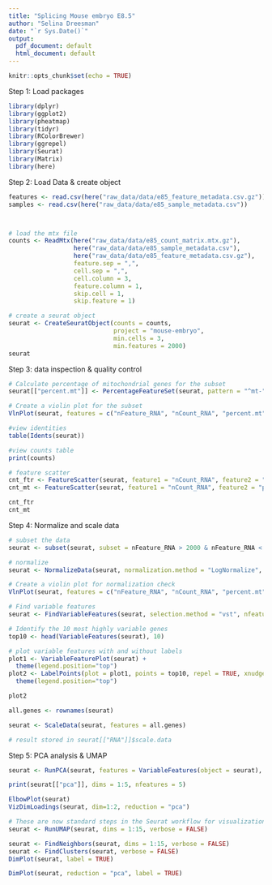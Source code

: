 ```yaml
---
title: "Splicing Mouse embryo E8.5"
author: "Selina Dreesman"
date: "`r Sys.Date()`"
output: 
  pdf_document: default
  html_document: default
---
```


```r
knitr::opts_chunk$set(echo = TRUE)
```

Step 1: Load packages

```r
library(dplyr)
library(ggplot2)
library(pheatmap)
library(tidyr)
library(RColorBrewer)
library(ggrepel)
library(Seurat)
library(Matrix)
library(here)

```

Step 2: Load Data & create object

```r
features <- read.csv(here("raw_data/data/e85_feature_metadata.csv.gz"))
samples <- read.csv(here("raw_data/data/e85_sample_metadata.csv"))



# load the mtx file
counts <- ReadMtx(here("raw_data/data/e85_count_matrix.mtx.gz"), 
                  here("raw_data/data/e85_sample_metadata.csv"),
                  here("raw_data/data/e85_feature_metadata.csv.gz"),
                  feature.sep = ",",
                  cell.sep = ",",
                  cell.column = 3,
                  feature.column = 1,
                  skip.cell = 1,
                  skip.feature = 1)

```

```r
# create a seurat object
seurat <- CreateSeuratObject(counts = counts, 
                             project = "mouse-embryo", 
                             min.cells = 3, 
                             min.features = 2000)
seurat


```

Step 3: data inspection & quality control

```r
# Calculate percentage of mitochondrial genes for the subset
seurat[["percent.mt"]] <- PercentageFeatureSet(seurat, pattern = "^mt-")

# Create a violin plot for the subset
VlnPlot(seurat, features = c("nFeature_RNA", "nCount_RNA", "percent.mt"), ncol = 3)

#view identities
table(Idents(seurat))

#view counts table
print(counts)
```

```r
# feature scatter
cnt_ftr <- FeatureScatter(seurat, feature1 = "nCount_RNA", feature2 = "nFeature_RNA")
cnt_mt <- FeatureScatter(seurat, feature1 = "nCount_RNA", feature2 = "percent.mt")

cnt_ftr
cnt_mt

```


Step 4: Normalize and scale data
```r
# subset the data
seurat <- subset(seurat, subset = nFeature_RNA > 2000 & nFeature_RNA < 12000 & percent.mt < 5)

# normalize
seurat <- NormalizeData(seurat, normalization.method = "LogNormalize", scale.factor = 10000)

# Create a violin plot for normalization check
VlnPlot(seurat, features = c("nFeature_RNA", "nCount_RNA", "percent.mt"), ncol = 3)

```

```r
# Find variable features 
seurat <- FindVariableFeatures(seurat, selection.method = "vst", nfeatures = 2000)

# Identify the 10 most highly variable genes
top10 <- head(VariableFeatures(seurat), 10)

# plot variable features with and without labels
plot1 <- VariableFeaturePlot(seurat) + 
  theme(legend.position="top")
plot2 <- LabelPoints(plot = plot1, points = top10, repel = TRUE, xnudge=0, ynudge=0) + 
  theme(legend.position="top")

plot2
```

```r

all.genes <- rownames(seurat)

seurat <- ScaleData(seurat, features = all.genes)

# result stored in seurat[["RNA"]]$scale.data

```


Step 5: PCA analysis & UMAP
```r

seurat <- RunPCA(seurat, features = VariableFeatures(object = seurat), verbose = FALSE)

print(seurat[["pca"]], dims = 1:5, nfeatures = 5)

ElbowPlot(seurat)
VizDimLoadings(seurat, dim=1:2, reduction = "pca")

```



```r
# These are now standard steps in the Seurat workflow for visualization and clustering
seurat <- RunUMAP(seurat, dims = 1:15, verbose = FALSE)

seurat <- FindNeighbors(seurat, dims = 1:15, verbose = FALSE)
seurat <- FindClusters(seurat, verbose = FALSE)
DimPlot(seurat, label = TRUE)
```
```r
DimPlot(seurat, reduction = "pca", label = TRUE)
```
